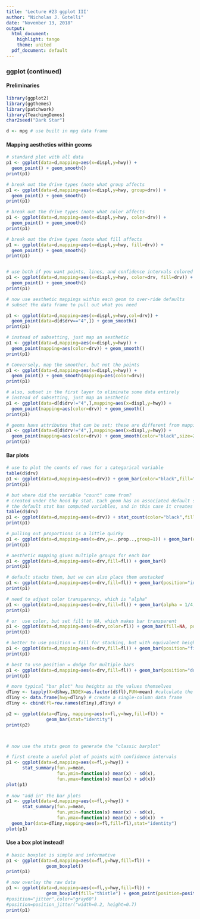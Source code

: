 ```yaml
---
title: 'Lecture #23 ggplot III'
author: "Nicholas J. Gotelli"
date: "November 13, 2018"
output:
  html_document:
    highlight: tango
    theme: united
  pdf_document: default
---
```

### ggplot (continued)

#### Preliminaries
```r
library(ggplot2)
library(ggthemes)
library(patchwork)
library(TeachingDemos)
char2seed("Dark Star")

d <- mpg # use built in mpg data frame

```
#### Mapping aesthetics within geoms
```r
# standard plot with all data
p1 <- ggplot(data=d,mapping=aes(x=displ,y=hwy)) +
  geom_point() + geom_smooth()
print(p1)

# break out the drive types (note what group affects
p1 <- ggplot(data=d,mapping=aes(x=displ,y=hwy, group=drv)) +
  geom_point() + geom_smooth()
print(p1)

# break out the drive types (note what color affects
p1 <- ggplot(data=d,mapping=aes(x=displ,y=hwy, color=drv)) +
  geom_point() + geom_smooth()
print(p1)

# break out the drive types (note what fill affects
p1 <- ggplot(data=d,mapping=aes(x=displ,y=hwy, fill=drv)) +
  geom_point() + geom_smooth()
print(p1)


# use both if you want points, lines, and confidence intervals colored
p1 <- ggplot(data=d,mapping=aes(x=displ,y=hwy, color=drv, fill=drv)) +
  geom_point() + geom_smooth()
print(p1)

# now use aesthetic mappings within each geom to over-ride defaults
# subset the data frame to pull out what you need

p1 <- ggplot(data=d,mapping=aes(x=displ,y=hwy,col=drv)) +
  geom_point(data=d[d$drv=="4",]) + geom_smooth()
print(p1)

# instead of subsetting, just map an aesthetic
p1 <- ggplot(data=d,mapping=aes(x=displ,y=hwy)) +
  geom_point(mapping=aes(color=drv)) + geom_smooth()
print(p1)

# Conversely, map the smoother, but not the points
p1 <- ggplot(data=d,mapping=aes(x=displ,y=hwy)) +
  geom_point() + geom_smooth(mapping=aes(color=drv))
print(p1)

# also, subset in the first layer to eliminate some data entirely
# instead of subsetting, just map an aesthetic
p1 <- ggplot(data=d[d$drv!="4",],mapping=aes(x=displ,y=hwy)) +
  geom_point(mapping=aes(color=drv)) + geom_smooth()
print(p1)

# geoms have attributes that can be set; these are different from mappings
p1 <- ggplot(data=d[d$drv!="4",],mapping=aes(x=displ,y=hwy)) +
  geom_point(mapping=aes(color=drv)) + geom_smooth(color="black",size=2,fill="steelblue") # add ,method="lm")
print(p1)
```


#### Bar plots
```r
# use to plot the counts of rows for a categorical variable
table(d$drv)
p1 <- ggplot(data=d,mapping=aes(x=drv)) + geom_bar(color="black",fill="goldenrod")
print(p1)

# but where did the variable "count" come from?
# created under the hood by stat. Each geom has an associated default stat
# the default stat has computed variables, and in this case it creates count
table(d$drv)
p1 <- ggplot(data=d,mapping=aes(x=drv)) + stat_count(color="black",fill="goldenrod")
print(p1)

# pulling out proportions is a little quirky
p1 <- ggplot(data=d,mapping=aes(x=drv,y=..prop..,group=1)) + geom_bar(color="black",fill="goldenrod")
print(p1)

# aesthetic mapping gives multiple groups for each bar
p1 <- ggplot(data=d,mapping=aes(x=drv,fill=fl)) + geom_bar()
print(p1)

# default stacks them, but we can also place them unstacked
p1 <- ggplot(data=d,mapping=aes(x=drv,fill=fl)) + geom_bar(position="identity")
print(p1)

# need to adjust color transparency, which is "alpha"
p1 <- ggplot(data=d,mapping=aes(x=drv,fill=fl)) + geom_bar(alpha = 1/4, position="identity")
print(p1)

# or  use color, but set fill to NA, which makes bar transparent 
p1 <- ggplot(data=d,mapping=aes(x=drv,color=fl)) + geom_bar(fill=NA, position="identity")
print(p1)

# better to use position = fill for stacking, but with equivalent height
p1 <- ggplot(data=d,mapping=aes(x=drv,fill=fl)) + geom_bar(position="fill")
print(p1)

# best to use position = dodge for multiple bars
p1 <- ggplot(data=d,mapping=aes(x=drv,fill=fl)) + geom_bar(position="dodge",color="black",size=1)
print(p1)

# more typical "bar plot" has heights as the values themselves
dTiny <- tapply(X=d$hwy,INDEX=as.factor(d$fl),FUN=mean) #calculate the means
dTiny <- data.frame(hwy=dTiny) # create a single-column data frame
dTiny <- cbind(fl=row.names(dTiny),dTiny) # 

p2 <- ggplot(data=dTiny, mapping=aes(x=fl,y=hwy,fill=fl)) +
               geom_bar(stat="identity")
print(p2)



# now use the stats geom to generate the "classic barplot"

# first create a useful plot of points with confidence intervals
p1 <- ggplot(data=d,mapping=aes(x=fl,y=hwy)) +
      stat_summary(fun.y=mean,
                   fun.ymin=function(x) mean(x) - sd(x),
                   fun.ymax=function(x) mean(x) + sd(x))  
plot(p1)
                   
# now "add in" the bar plots
p1 <- ggplot(data=d,mapping=aes(x=fl,y=hwy)) +
      stat_summary(fun.y=mean,
                   fun.ymin=function(x) mean(x) - sd(x),
                   fun.ymax=function(x) mean(x) + sd(x))  +
  geom_bar(data=dTiny,mapping=aes(x=fl,fill=fl),stat="identity")
plot(p1)
```



#### Use a box plot instead!

```r
# basic boxplot is simple and informative
p1 <- ggplot(data=d,mapping=aes(x=fl,y=hwy,fill=fl)) +
               geom_boxplot()
print(p1)

# now overlay the raw data
p1 <- ggplot(data=d,mapping=aes(x=fl,y=hwy,fill=fl)) +
               geom_boxplot(fill="thistle") + geom_point(position=position_jitter(width=0.2,height=0.7),color="grey60")
#position="jitter",color="gray60")
#position=position_jitter("width=0.2, height=0.7)
print(p1)
```
